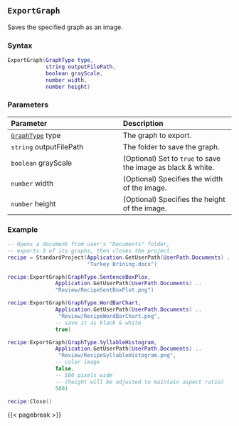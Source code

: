 ## `ExportGraph` {#standard-exportgraph}

Saves\index{Graphs!exporting} the specified graph as an image\index{Images!saving graphs as}.

### Syntax {-}

``` .lua
ExportGraph(GraphType type,
            string outputFilePath,
            boolean grayScale,
            number width,
            number height)
```

### Parameters {-}

**Parameter** | **Description**
| :-- | :-- |
[`GraphType`](#graphtype) type | The graph to export.
`string` outputFilePath | The folder to save the graph.
`boolean` grayScale | (Optional) Set to `true` to save the image as black &amp; white.
`number` width | (Optional) Specifies the width of the image.
`number` height | (Optional) Specifies the height of the image.

### Example\index{Examples!exporting graphs} {-}

``` .lua
-- Opens a document from user's "Documents" folder,
-- exports 3 of its graphs, then closes the project.
recipe = StandardProject(Application.GetUserPath(UserPath.Documents) ..
                         "Turkey Brining.docx")

recipe:ExportGraph(GraphType.SentenceBoxPlox,
               Application.GetUserPath(UserPath.Documents) ..
               "Review/RecipeSentBoxPlot.png")

recipe:ExportGraph(GraphType.WordBarChart,
               Application.GetUserPath(UserPath.Documents) ..
                "Review/RecipeWordBarChart.png",
               -- save it as black & white
               true)

recipe:ExportGraph(GraphType.SyllableHistogram,
               Application.GetUserPath(UserPath.Documents) ..
                "Review/RecipeSyllableHistogram.png",
               -- color image
               false,
               -- 500 pixels wide
               -- (height will be adjusted to maintain aspect ratio)
               500)

recipe:Close()
```

{{< pagebreak >}}